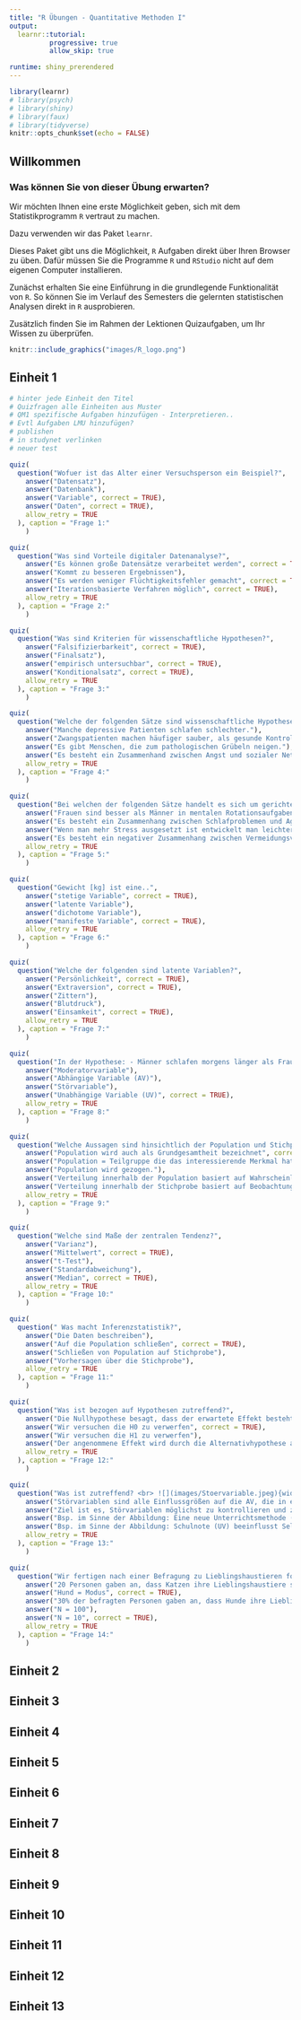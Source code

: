 ```yaml
---
title: "R Übungen - Quantitative Methoden I"
output: 
  learnr::tutorial:
          progressive: true
          allow_skip: true

runtime: shiny_prerendered
---
```


```r
library(learnr)
# library(psych)
# library(shiny)
# library(faux)
# library(tidyverse)
knitr::opts_chunk$set(echo = FALSE)
```

## Willkommen

### Was können Sie von dieser Übung erwarten?

Wir möchten Ihnen eine erste Möglichkeit geben, sich mit dem Statistikprogramm `R` vertraut zu machen. 

Dazu verwenden wir das Paket `learnr`. 

Dieses Paket gibt uns die Möglichkeit, `R` Aufgaben direkt über Ihren Browser zu üben. Dafür müssen Sie die Programme `R` und `RStudio` nicht auf dem eigenen Computer installieren. 

Zunächst erhalten Sie eine Einführung in die grundlegende Funktionalität von `R`. So können Sie im Verlauf des Semesters die gelernten statistischen Analysen direkt in `R` ausprobieren.

Zusätzlich finden Sie im Rahmen der Lektionen Quizaufgaben, um Ihr Wissen zu überprüfen. 


```r
knitr::include_graphics("images/R_logo.png")
```


## Einheit 1

```r
# hinter jede Einheit den Titel
# Quizfragen alle Einheiten aus Muster
# QM1 spezifische Aufgaben hinzufügen - Interpretieren..
# Evtl Aufgaben LMU hinzufügen? 
# publishen 
# in studynet verlinken 
# neuer test
```

```r
quiz(
  question("Wofuer ist das Alter einer Versuchsperson ein Beispiel?",
    answer("Datensatz"),
    answer("Datenbank"),
    answer("Variable", correct = TRUE),
    answer("Daten", correct = TRUE), 
    allow_retry = TRUE
  ), caption = "Frage 1:"
    )
```

```r
quiz(
  question("Was sind Vorteile digitaler Datenanalyse?",
    answer("Es können große Datensätze verarbeitet werden", correct = TRUE),
    answer("Kommt zu besseren Ergebnissen"),
    answer("Es werden weniger Flüchtigkeitsfehler gemacht", correct = TRUE),
    answer("Iterationsbasierte Verfahren möglich", correct = TRUE), 
    allow_retry = TRUE
  ), caption = "Frage 2:"
    )
```

```r
quiz(
  question("Was sind Kriterien für wissenschaftliche Hypothesen?",
    answer("Falsifizierbarkeit", correct = TRUE),
    answer("Finalsatz"),
    answer("empirisch untersuchbar", correct = TRUE),
    answer("Konditionalsatz", correct = TRUE), 
    allow_retry = TRUE
  ), caption = "Frage 3:"
    )
```

```r
quiz(
  question("Welche der folgenden Sätze sind wissenschaftliche Hypothesen?",
    answer("Manche depressive Patienten schlafen schlechter."),
    answer("Zwangspatienten machen häufiger sauber, als gesunde Kontrollprobanden.", correct = TRUE),
    answer("Es gibt Menschen, die zum pathologischen Grübeln neigen."),
    answer("Es besteht ein Zusammenhand zwischen Angst und sozialer Netzwerkgröße.", correct = TRUE), 
    allow_retry = TRUE
  ), caption = "Frage 4:"
    )
```

```r
quiz(
  question("Bei welchen der folgenden Sätze handelt es sich um gerichtete Hypothesen?",
    answer("Frauen sind besser als Männer in mentalen Rotationsaufgaben.", correct = TRUE),
    answer("Es besteht ein Zusammenhang zwischen Schlafproblemen und Agitiertheit."),
    answer("Wenn man mehr Stress ausgesetzt ist entwickelt man leichter eine Psychose", correct = TRUE),
    answer("Es besteht ein negativer Zusammenhang zwischen Vermeidungsverhalten und beruflichem Erfolg.", correct = TRUE), 
    allow_retry = TRUE
  ), caption = "Frage 5:"
    )
```

```r
quiz(
  question("Gewicht [kg] ist eine..",
    answer("stetige Variable", correct = TRUE),
    answer("latente Variable"),
    answer("dichotome Variable"),
    answer("manifeste Variable", correct = TRUE), 
    allow_retry = TRUE
  ), caption = "Frage 6:"
    )
```


```r
quiz(
  question("Welche der folgenden sind latente Variablen?",
    answer("Persönlichkeit", correct = TRUE),
    answer("Extraversion", correct = TRUE),
    answer("Zittern"),
    answer("Blutdruck"),
    answer("Einsamkeit", correct = TRUE), 
    allow_retry = TRUE
  ), caption = "Frage 7:"
    )
```

```r
quiz(
  question("In der Hypothese: - Männer schlafen morgens länger als Frauen. - ist Geschlecht die...",
    answer("Moderatorvariable"),
    answer("Abhängige Variable (AV)"),
    answer("Störvariable"),
    answer("Unabhängige Variable (UV)", correct = TRUE), 
    allow_retry = TRUE
  ), caption = "Frage 8:"
    )
```

```r
quiz(
  question("Welche Aussagen sind hinsichtlich der Population und Stichprobe korrekt?",
    answer("Population wird auch als Grundgesamtheit bezeichnet", correct = TRUE),
    answer("Population = Teilgruppe die das interessierende Merkmal hat."),
    answer("Population wird gezogen."),
    answer("Verteilung innerhalb der Population basiert auf Wahrscheinlichkeitsannahmen.", correct = TRUE),
    answer("Verteilung innerhalb der Stichprobe basiert auf Beobachtung.", correct = TRUE), 
    allow_retry = TRUE
  ), caption = "Frage 9:"
    )
```

```r
quiz(
  question("Welche sind Maße der zentralen Tendenz?",
    answer("Varianz"),
    answer("Mittelwert", correct = TRUE),
    answer("t-Test"),
    answer("Standardabweichung"),
    answer("Median", correct = TRUE), 
    allow_retry = TRUE
  ), caption = "Frage 10:"
    )
```

```r
quiz(
  question(" Was macht Inferenzstatistik?",
    answer("Die Daten beschreiben"),
    answer("Auf die Population schließen", correct = TRUE),
    answer("Schließen von Population auf Stichprobe"),
    answer("Vorhersagen über die Stichprobe"), 
    allow_retry = TRUE
  ), caption = "Frage 11:"
    )
```

```r
quiz(
  question("Was ist bezogen auf Hypothesen zutreffend?",
    answer("Die Nullhypothese besagt, dass der erwartete Effekt besteht"),
    answer("Wir versuchen die H0 zu verwerfen", correct = TRUE),
    answer("Wir versuchen die H1 zu verwerfen"),
    answer("Der angenommene Effekt wird durch die Alternativhypothese ausgedrückt", correct = TRUE), 
    allow_retry = TRUE
  ), caption = "Frage 12:"
    )
```

```r
quiz(
  question("Was ist zutreffend? <br> ![](images/Stoervariable.jpeg){width=400px}",
    answer("Störvariablen sind alle Einflussgrößen auf die AV, die in einer Untersuchung nicht erfasst werden", correct = TRUE),
    answer("Ziel ist es, Störvariablen möglichst zu kontrollieren und zu erfassen", correct = TRUE),
    answer("Bsp. im Sinne der Abbildung: Eine neue Unterrichtsmethode (UV) soll anhand des Notendurchschnitts (AV) evaluiert werden. Ein Teil der Klasse wiederholt das Jahr jedoch und es bleibt unberücksichtigt, dass sie den Stoff bereits im vergangenen Jahr durchgenommen haben.", correct = TRUE),
    answer("Bsp. im Sinne der Abbildung: Schulnote (UV) beeinflusst Selbstwertgefühl, Selbstwertgefühl beeinflusst Lebenszufriedenheit (AV)"), 
    allow_retry = TRUE
  ), caption = "Frage 13:"
    )
```

```r
quiz(
  question("Wir fertigen nach einer Befragung zu Lieblingshaustieren folgende Tabelle an. Welche Aussagen sind zutreffend? <br><br> ![](images/Tabelle1.jpeg){width=400px}",
    answer("20 Personen gaben an, dass Katzen ihre Lieblingshaustiere seien"),
    answer("Hund = Modus", correct = TRUE),
    answer("30% der befragten Personen gaben an, dass Hunde ihre Lieblingshaustiere seien", correct = TRUE),
    answer("N = 100"),
    answer("N = 10", correct = TRUE), 
    allow_retry = TRUE
  ), caption = "Frage 14:"
    )
```

## Einheit 2

## Einheit 3

## Einheit 4

## Einheit 5

## Einheit 6

## Einheit 7

## Einheit 8

## Einheit 9

## Einheit 10

## Einheit 11

## Einheit 12

## Einheit 13
